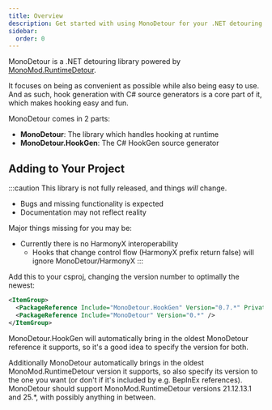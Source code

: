 ```yaml
---
title: Overview
description: Get started with using MonoDetour for your .NET detouring needs!
sidebar:
  order: 0
---
```



MonoDetour is a .NET detouring library powered by [MonoMod.RuntimeDetour](<https://github.com/MonoMod/MonoMod>).

It focuses on being as convenient as possible while also being easy to use. And as such, hook generation with C# source generators is a core part of it, which makes hooking easy and fun.

MonoDetour comes in 2 parts:

- **MonoDetour**: The library which handles hooking at runtime
- **MonoDetour.HookGen**: The C# HookGen source generator

<LinkCard
  title="Why use MonoDetour?"
  href="/getting-started/why-monodetour"
  description="Learn why this project exists, and why you might want to use it over Harmony or MonoMod!"
/>

<LinkCard
  title="Introduction"
  href="/getting-started/introduction"
  description="What you might want to know when starting out"
/>

## Adding to Your Project

:::caution
This library is not fully released, and things *will* change.

- Bugs and missing functionality is expected
- Documentation may not reflect reality

Major things missing for you may be:

- Currently there is no HarmonyX interoperability
  - Hooks that change control flow (HarmonyX prefix return false) will ignore MonoDetour/HarmonyX
:::

Add this to your csproj, changing the version number to optimally the newest:

```xml
<ItemGroup>
  <PackageReference Include="MonoDetour.HookGen" Version="0.7.*" PrivateAssets="all" />
  <PackageReference Include="MonoDetour" Version="0.*" />
</ItemGroup>
```

MonoDetour.HookGen will automatically bring in the oldest MonoDetour reference it supports, so it's a good idea to specify the version for both.

Additionally MonoDetour automatically brings in the oldest MonoMod.RuntimeDetour version it supports, so also specify its version to the one you want (or don't if it's included by e.g. BepInEx references). MonoDetour should support MonoMod.RuntimeDetour versions 21.12.13.1 and 25.*, with possibly anything in between.
